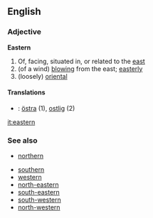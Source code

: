 ==English==
===Adjective===
'''Eastern'''
# Of, facing, situated in, or related to the [[east]]
# (of a wind) [[blow]]ing from the east; [[easterly]]
# (loosely) [[oriental]]

====Translations====
*{{sv}} : [[östra]] (1), [[ostlig]] (2)
[[it:eastern]]

===See also===
*[[northern]]

*[[southern]]
*[[western]]
*[[north-eastern]]
*[[south-eastern]]
*[[south-western]]
*[[north-western]]